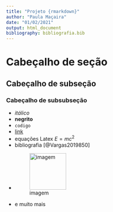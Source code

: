 ---
title: "Projeto {rmarkdown}"
author: "Paula Maçaira"
date: "01/02/2021"
output: html_document
bibliography: bibliografia.bib
---

# Cabeçalho de seção

## Cabeçalho de subseção

### Cabeçalho de subsubseção

- *itálico*
- **negrito**
- `codigo`
- [link](https://rstudio.com/conference/)
- equações Latex $E = mc^2$
- bibliografia [@Vargas2019850]
- ![imagem](Logo.png){width=100px}
- e muito mais